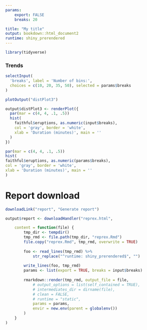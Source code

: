 ```yaml
---
params:
    export: FALSE
    breaks: 20

title: "My title"
output: bookdown::html_document2
runtime: shiny_prerendered
---
```

```r
library(tidyverse)
```


### Trends
```r
selectInput(
  'breaks', label = 'Number of bins:',
  choices = c(10, 20, 35, 50), selected = params$breaks
)
```

```r
plotOutput("distPlot3")
```


```r
output$distPlot3 <- renderPlot({
  par(mar = c(4, 4, .1, .5))
  hist(
    faithful$eruptions, as.numeric(input$breaks),
    col = 'gray', border = 'white',
    xlab = 'Duration (minutes)', main = ''
  )
})
```

```r
par(mar = c(4, 4, .1, .5))
hist(
faithful$eruptions, as.numeric(params$breaks),
col = 'gray', border = 'white',
xlab = 'Duration (minutes)', main = ''
)
```


# Report download

```r
downloadLink("report", "Generate report")
```

```r
output$report <- downloadHandler("reprex.html",

    content = function(file) {
        tmp_dir <- tempdir()
        tmp_rmd <- file.path(tmp_dir, "reprex.Rmd")
        file.copy("reprex.Rmd", tmp_rmd, overwrite = TRUE)
        
        foo <- read_lines(tmp_rmd) %>% 
            str_replace("^runtime: shiny_prerendered$", "")
        
        write_lines(foo, tmp_rmd)
        params <- list(export = TRUE, breaks = input$breaks)
        
        rmarkdown::render(tmp_rmd, output_file = file,
            # output_options = list(self_contained = TRUE),
            # intermediates_dir = dirname(file),
            # clean = FALSE,
            # runtime = "static",
            params = params,
            envir = new.env(parent = globalenv())
        )
    }
)
```
